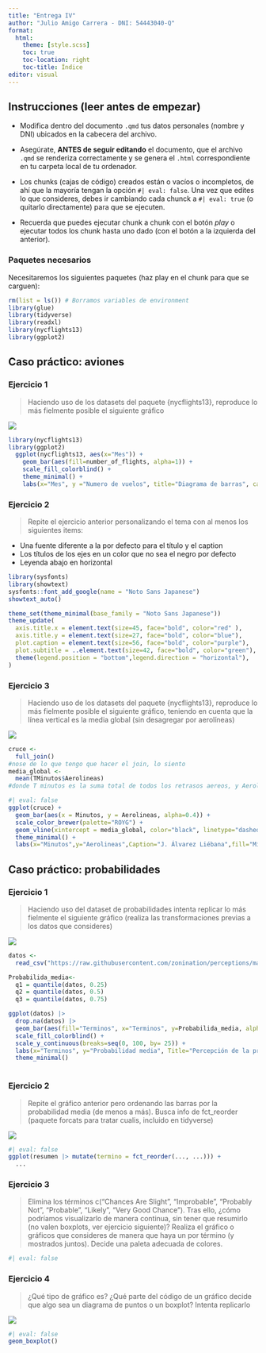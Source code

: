 ```yaml
---
title: "Entrega IV"
author: "Julio Amigo Carrera - DNI: 54443040-Q"
format:
  html:
    theme: [style.scss]
    toc: true
    toc-location: right
    toc-title: Índice
editor: visual
---
```


## Instrucciones (leer antes de empezar)

-   Modifica dentro del documento `.qmd` tus datos personales (nombre y DNI) ubicados en la cabecera del archivo.

-   Asegúrate, **ANTES de seguir editando** el documento, que el archivo `.qmd` se renderiza correctamente y se genera el `.html` correspondiente en tu carpeta local de tu ordenador.

-   Los chunks (cajas de código) creados están o vacíos o incompletos, de ahí que la mayoría tengan la opción `#| eval: false`. Una vez que edites lo que consideres, debes ir cambiando cada chunck a `#| eval: true` (o quitarlo directamente) para que se ejecuten.

-   Recuerda que puedes ejecutar chunk a chunk con el botón *play* o ejecutar todos los chunk hasta uno dado (con el botón a la izquierda del anterior).

### Paquetes necesarios

Necesitaremos los siguientes paquetes (haz play en el chunk para que se carguen):

```r
rm(list = ls()) # Borramos variables de environment
library(glue)
library(tidyverse)
library(readxl)
library(nycflights13)
library(ggplot2)
```

## Caso práctico: aviones

### Ejercicio 1

> Haciendo uso de los datasets del paquete {nycflights13}, reproduce lo más fielmente posible el siguiente gráfico

![](./fig1.jpg)

```r
library(nycflights13) 
library(ggplot2)
  ggplot(nycflights13, aes(x="Mes")) + 
    geom_bar(aes(fill=number_of_flights, alpha=1)) + 
    scale_fill_colorblind() +
    theme_minimal() +
    labs(x="Mes", y ="Numero de vuelos", title="Diagrama de barras", caption="J. Álvarez Liébana", subtitle="month: ene,feb,mar,abr,may,jun,jul,ago,sep,oct,nov,dic", fill="number_of_flights")
```

### Ejercicio 2

> Repite el ejercicio anterior personalizando el tema con al menos los siguientes items:

-   Una fuente diferente a la por defecto para el título y el caption
-   Los títulos de los ejes en un color que no sea el negro por defecto
-   Leyenda abajo en horizontal

```r
library(sysfonts)
library(showtext)
sysfonts::font_add_google(name = "Noto Sans Japanese")
showtext_auto()

theme_set(theme_minimal(base_family = "Noto Sans Japanese"))
theme_update(
  axis.title.x = element.text(size=45, face="bold", color="red" ),
  axis.title.y = element.text(size=27, face="bold", color="blue"),
  plot.caption = element.text(size=56, face="bold", color="purple"),
  plot.subtitle = ..element.text(size=42, face="bold", color="green"),
  theme(legend.position = "bottom",legend.direction = "horizontal"),
)
```

### Ejercicio 3

> Haciendo uso de los datasets del paquete {nycflights13}, reproduce lo más fielmente posible el siguiente gráfico, teniendo en cuenta que la línea vertical es la media global (sin desagregar por aerolíneas)

![](./fig2.jpg)

```r
cruce <- 
  full_join()
#nose de lo que tengo que hacer el join, lo siento
media_global <- 
  mean(TMinutos$Aerolineas)
#donde T minutos es la suma total de todos los retrasos aereos, y Aerolineas, es la cantidad total de aerolineas

#| eval: false
ggplot(cruce) + 
  geom_bar(aes(x = Minutos, y = Aerolineas, alpha=0.4)) +
  scale_color_brewer(palette="ROYG") +
  geom_vline(xintercept = media_global, color="black", linetype="dashed") +
  theme_minimal() +
  labs(x="Minutos",y="Aerolineas",Caption="J. Álvarez Liébana",fill="Minitos", title="Diagrama de barras",Subtitle="Retaso medio en llegada: " )
```

## Caso práctico: probabilidades

### Ejercicio 1

> Haciendo uso del dataset de probabilidades intenta replicar lo más fielmente el siguiente gráfico (realiza las transformaciones previas a los datos que consideres)

![](./fig3.jpg)

```r
datos <-
  read_csv("https://raw.githubusercontent.com/zonination/perceptions/master/probly.csv")

Probabilida_media<-
  q1 = quantile(datos, 0.25)
  q2 = quantile(datos, 0.5)
  q3 = quantile(datos, 0.75)

ggplot(datos) |> 
  drop.na(datos) |> 
  geom_bar(aes(fill="Terminos", x="Terminos", y=Probabilida_media, alpha=0.5)) + 
  scale_fill_colorblind() + 
  scale_y_continuous(breaks=seq(0, 100, by= 25)) + 
  labs(x="Terminos", y="Probabilidad media", Title="Percepción de la probabilidad", Subtitle="Prob- media", fill="Términos")+
  theme_minimal()
  
```

### Ejercicio 2

> Repite el gráfico anterior pero ordenando las barras por la probabilidad media (de menos a más). Busca info de fct_reorder (paquete forcats para tratar cualis, incluido en tidyverse)

![](./fig4.jpg)

```r
#| eval: false
ggplot(resumen |> mutate(termino = fct_reorder(..., ...))) +
  ...
```

### Ejercicio 3

> Elimina los términos c("Chances Are Slight", "Improbable", "Probably Not", "Probable", "Likely", "Very Good Chance"). Tras ello, ¿cómo podríamos visualizarlo de manera continua, sin tener que resumirlo (no valen boxplots, ver ejercicio siguiente)? Realiza el gráfico o gráficos que consideres de manera que haya un por término (y mostrados juntos). Decide una paleta adecuada de colores.

```r
#| eval: false
```

### Ejercicio 4

> ¿Qué tipo de gráfico es? ¿Qué parte del código de un gráfico decide que algo sea un diagrama de puntos o un boxplot? Intenta replicarlo

![](./fig5.png)

```r
#| eval: false
geom_boxplot()
```
